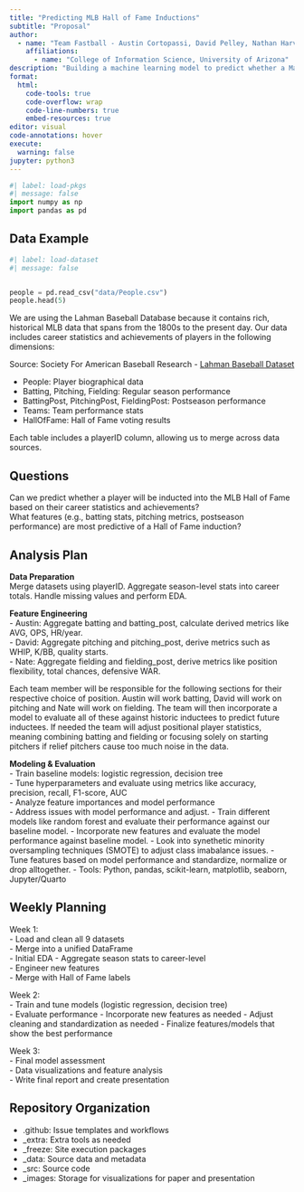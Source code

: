 ```yaml
---
title: "Predicting MLB Hall of Fame Inductions"
subtitle: "Proposal"
author: 
  - name: "Team Fastball - Austin Cortopassi, David Pelley, Nathan Harville"
    affiliations:
      - name: "College of Information Science, University of Arizona"
description: "Building a machine learning model to predict whether a Major League Baseball player will be inducted into the Hall of Fame using career statistics and achievements."
format:
  html:
    code-tools: true
    code-overflow: wrap
    code-line-numbers: true
    embed-resources: true
editor: visual
code-annotations: hover
execute:
  warning: false
jupyter: python3
---
```



```python
#| label: load-pkgs
#| message: false
import numpy as np
import pandas as pd
```

## **Data Example**

```python
#| label: load-dataset
#| message: false


people = pd.read_csv("data/People.csv")
people.head(5)
```


We are using the Lahman Baseball Database because it contains rich, historical MLB data that spans from the 1800s to the present day. Our data includes career statistics and achievements of players in the following dimensions:

Source: Society For American Baseball Research - [Lahman Baseball Dataset](https://sabr.org/lahman-database/)

- People: Player biographical data
- Batting, Pitching, Fielding: Regular season performance
- BattingPost, PitchingPost, FieldingPost: Postseason performance
- Teams: Team performance stats
- HallOfFame: Hall of Fame voting results

Each table includes a playerID column, allowing us to merge across data sources.

## **Questions**  
Can we predict whether a player will be inducted into the MLB Hall of Fame based on their career statistics and achievements?  
What features (e.g., batting stats, pitching metrics, postseason performance) are most predictive of a Hall of Fame induction?

## **Analysis Plan**

**Data Preparation  **  
Merge datasets using playerID. Aggregate season-level stats into career totals. Handle missing values and perform EDA.

**Feature Engineering  **  
- Austin: Aggregate batting and batting_post, calculate derived metrics like AVG, OPS, HR/year.  
- David: Aggregate pitching and pitching_post, derive metrics such as WHIP, K/BB, quality starts.  
- Nate: Aggregate fielding and fielding_post, derive metrics like position flexibility, total chances, defensive WAR.

Each team member will be responsible for the following sections for their respective choice of position. Austin will work batting, David will work on pitching and Nate will work on fielding. The team will then incorporate a model to evaluate all of these against historic inductees to predict future inductees. If needed the team will adjust positional player statistics, meaning combining batting and fielding or focusing solely on starting pitchers if relief pitchers cause too much noise in the data.

**Modeling & Evaluation  **  
- Train baseline models: logistic regression, decision tree  
- Tune hyperparameters and evaluate using metrics like accuracy, precision, recall, F1-score, AUC  
- Analyze feature importances and model performance  
- Address issues with model performance and adjust. 
- Train different models like random forest and evaluate their performance against our baseline model. 
- Incorporate new features and evaluate the model performance against baseline model.
- Look into synethetic minority oversampling techniques (SMOTE) to adjust class imabalance issues. 
- Tune features based on model performance and standardize, normalize or drop alltogether. 
- Tools: Python, pandas, scikit-learn, matplotlib, seaborn, Jupyter/Quarto

## **Weekly Planning**

Week 1:  
- Load and clean all 9 datasets  
- Merge into a unified DataFrame  
- Initial EDA
- Aggregate season stats to career-level  
- Engineer new features  
- Merge with Hall of Fame labels

Week 2:  
- Train and tune models (logistic regression, decision tree)  
- Evaluate performance
- Incorporate new features as needed
- Adjust cleaning and standardization as needed
- Finalize features/models that show the best performance

Week 3:  
- Final model assessment  
- Data visualizations and feature analysis  
- Write final report and create presentation

## **Repository Organization**
- .github: Issue templates and workflows
- _extra: Extra tools as needed
- _freeze: Site execution packages
- _data: Source data and metadata
- _src: Source code
- _images: Storage for visualizations for paper and presentation

